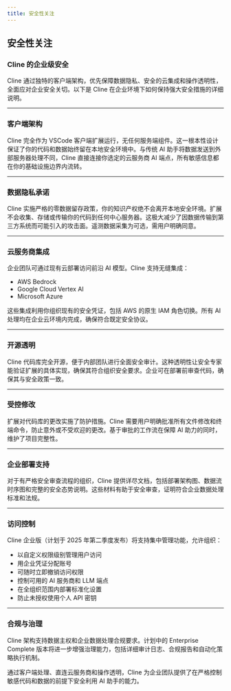 ```yaml
---
title: 安全性关注
---
```


## 安全性关注

### Cline 的企业级安全

Cline 通过独特的客户端架构，优先保障数据隐私、安全的云集成和操作透明性，全面应对企业安全关切。以下是 Cline 在企业环境下如何保持强大安全措施的详细说明。

---

### 客户端架构

Cline 完全作为 VSCode 客户端扩展运行，无任何服务端组件。这一根本性设计保证了你的代码和数据始终留在本地安全环境中。与传统 AI 助手将数据发送到外部服务器处理不同，Cline 直接连接你选定的云服务商 AI 端点，所有敏感信息都在你的基础设施边界内流转。

---

### 数据隐私承诺

Cline 实施严格的零数据留存政策，你的知识产权绝不会离开本地安全环境。扩展不会收集、存储或传输你的代码到任何中心服务器。这极大减少了因数据传输到第三方系统而可能引入的攻击面。遥测数据采集为可选，需用户明确同意。

---

### 云服务商集成

企业团队可通过现有云部署访问前沿 AI 模型。Cline 支持无缝集成：

- AWS Bedrock
- Google Cloud Vertex AI
- Microsoft Azure

这些集成利用你组织现有的安全凭证，包括 AWS 的原生 IAM 角色切换。所有 AI 处理均在企业云环境内完成，确保符合既定安全协议。

---

### 开源透明

Cline 代码库完全开源，便于内部团队进行全面安全审计。这种透明性让安全专家能验证扩展的具体实现，确保其符合组织安全要求。企业可在部署前审查代码，确保其与安全政策一致。

---

### 受控修改

扩展对代码库的更改实施了防护措施。Cline 需要用户明确批准所有文件修改和终端命令，防止意外或不受欢迎的更改。基于审批的工作流在保障 AI 助力的同时，维护了项目完整性。

---

### 企业部署支持

对于有严格安全审查流程的组织，Cline 提供详尽文档，包括部署架构图、数据流时序图和完整的安全态势说明。这些材料有助于安全审查，证明符合企业数据处理标准和法规。

---

### 访问控制

Cline 企业版（计划于 2025 年第二季度发布）将支持集中管理功能，允许组织：

- 以自定义权限级别管理用户访问
- 用企业凭证分配账号
- 可随时立即撤销访问权限
- 控制可用的 AI 服务商和 LLM 端点
- 在全组织范围内部署标准化设置
- 防止未授权使用个人 API 密钥

---

### 合规与治理

Cline 架构支持数据主权和企业数据处理合规要求。计划中的 Enterprise Complete 版本将进一步增强治理能力，包括详细审计日志、合规报告和自动化策略执行机制。

通过客户端处理、直连云服务商和操作透明，Cline 为企业团队提供了在严格控制敏感代码和数据的前提下安全利用 AI 助手的能力。

